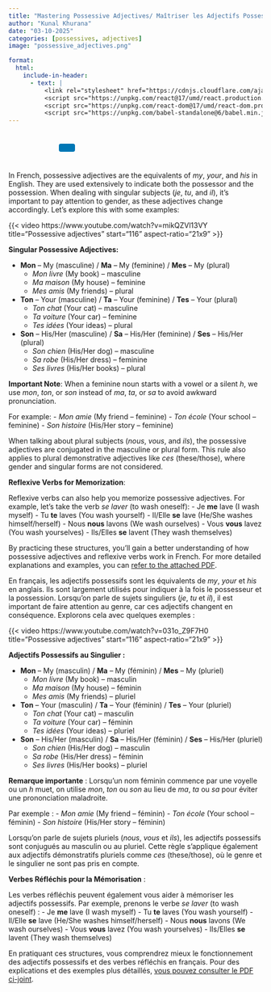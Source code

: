 ```yaml
---
title: "Mastering Possessive Adjectives/ Maîtriser les Adjectifs Possessifs"
author: "Kunal Khurana"
date: "03-10-2025"
categories: [possessives, adjectives]
image: "possessive_adjectives.png"

format:
  html:
    include-in-header:
      - text: |
          <link rel="stylesheet" href="https://cdnjs.cloudflare.com/ajax/libs/font-awesome/6.0.0/css/all.min.css">
          <script src="https://unpkg.com/react@17/umd/react.production.min.js"></script>
          <script src="https://unpkg.com/react-dom@17/umd/react-dom.production.min.js"></script>
          <script src="https://unpkg.com/babel-standalone@6/babel.min.js"></script>
---
```


::: {style="text-align: left; padding: 10px;"}
<a href="mailto:frenchwithkunal@gmail.com" target="_blank" style="margin: 0 10px; color: #000;"><i class="fas fa-envelope fa-lg"></i></a> <a href="https://www.instagram.com/frenchwithkunal" target="_blank" style="margin: 0 10px; color: #E1306C;"><i class="fab fa-instagram fa-lg"></i></a> <a href="https://frenchwithkunal.ca" target="_blank" style="margin: 0 10px; color: #0077b5;"><i class="fas fa-globe fa-lg"></i></a> <a href="https://whatsapp.com/channel/0029Vb57n2e7dmegpjYpyi3V" target="_blank" style="margin: 0 10px; color: #25D366;"><i class="fab fa-whatsapp fa-lg"></i></a> <button onclick="copyLink()" style="background-color: #0077b5; color: white; padding: 8px 16px; border: none; border-radius: 4px; cursor: pointer; margin-left: 10px;"> <i class="fas fa-copy"></i> </button> [Link copied!]{#copy-message style="margin-left: 10px; color: green; display: none;"}
:::





<div id="react-root"></div>
 <script type="text/babel">
 const ProfilePage = () => {
  const { useState, useEffect } = React;
  const [redirectCounter, setRedirectCounter] = useState(4);
  const [isRedirecting, setIsRedirecting] = useState(false);

  const isFrench = document.documentElement.lang === "fr";

  const translations = {
    noAccess: isFrench 
      ? "Vous n'avez pas accès à cette page. Si vous pensez que vous avez accès, veuillez <a href='https://frenchwithkunal.ca/login.html'>vous connecter</a>."
      : "You don't have access to this page. If you think you have, kindly <a href='https://frenchwithkunal.ca/login.html'>login</a>.",
    subscribe: isFrench
      ? "Veuillez vous abonner pour obtenir l'accès."
      : "Please subscribe to gain access.",
    redirecting: isFrench
      ? `Redirection vers la page d'abonnement dans ${redirectCounter} secondes...`
      : `Redirecting to subscription page in ${redirectCounter} seconds...`
  };

  const refreshToken = async () => {
    const storedRefreshToken = localStorage.getItem("refreshToken");

    if (!storedRefreshToken) {
      window.location.href = "/login.html";
      return null;
    }

    try {
      const response = await fetch("https://frenchwithkunal-cdf6ea3f88ce.herokuapp.com/api/v1/auth/refresh-token", {
        method: "POST",
        headers: {
          "Content-Type": "application/json",
        },
        body: JSON.stringify({ refreshToken: storedRefreshToken }),
      });

      if (!response.ok) {
        localStorage.removeItem("accessToken");
        localStorage.removeItem("refreshToken");
        window.location.href = "/login.html";
        return null;
      }

      const data = await response.json();
      localStorage.setItem("accessToken", data.accessToken);
      return data.accessToken;
    } catch (error) {
      localStorage.removeItem("accessToken");
      localStorage.removeItem("refreshToken");
      window.location.href = "/login.html";
      return null;
    }
  };

  const fetchWithAuth = async (url, options = {}) => {
    let accessToken = localStorage.getItem("accessToken");

    options.headers = {
      ...options.headers,
      Authorization: `Bearer ${accessToken}`,
      "Content-Type": "application/json",
    };

    let response = await fetch(url, options);

    if (response.status === 401) {
      console.log("Access token expired, attempting to refresh...");

      // Refresh token
      accessToken = await refreshToken();

      if (!accessToken) return null;

      options.headers.Authorization = `Bearer ${accessToken}`;
      response = await fetch(url, options);
    }

    return response.json();
  };

  const showNoAccessMessage = () => {
    setIsRedirecting(true);
    
    const noAccessMessage = `
      <div style="text-align: center; padding: 20px;">
        <h2>${translations.noAccess}</h2>
        <p>${translations.subscribe}</p>
        <p>${translations.redirecting}</p>
      </div>
    `;
    document.body.innerHTML = noAccessMessage;
    
    // Start countdown and redirect
    const redirectInterval = setInterval(() => {
      setRedirectCounter((prev) => {
        const newCounter = prev - 1;
        if (newCounter <= 0) {
          clearInterval(redirectInterval);
          window.location.href = "https://learn.frenchwithkunal.ca/subscription";
        }
        
        // Update the countdown text
        const countdownElement = document.querySelector('p:last-child');
        if (countdownElement) {
          countdownElement.textContent = isFrench
            ? `Redirection vers la page d'abonnement dans ${newCounter} secondes...`
            : `Redirecting to subscription page in ${newCounter} seconds...`;
        }
        
        return newCounter;
      });
    }, 1000);
  };

  useEffect(() => {
    const storedToken = localStorage.getItem('accessToken');

    if(!storedToken) {
      showNoAccessMessage();
    } else {
      const fetchData = async() => {
        const data = await fetchWithAuth("https://frenchwithkunal-cdf6ea3f88ce.herokuapp.com/api/v1/auth/me", {
          method: "POST",
        });

        if (data && data.data && data.data.hasAccess) {
          console.log(data);
        } else {
          showNoAccessMessage();
        }
      };
      fetchData();
    }
  }, []);

  return (
    <div></div>
  );
};

ReactDOM.render(
  <ProfilePage />,
  document.getElementById('react-root')
);
 </script>


::: {.content-visible when-profile="english"}

In French, possessive adjectives are the equivalents of *my*, *your*, and *his* in English. They are used extensively to indicate both the possessor and the possession. When dealing with singular subjects (*je*, *tu*, and *il*), it’s important to pay attention to gender, as these adjectives change accordingly. Let’s explore this with some examples:

{{< video https://www.youtube.com/watch?v=mikQZVl13VY
    title="Possessive adjectives"
    start="116"
    aspect-ratio="21x9" 
>}}

**Singular Possessive Adjectives:**

- **Mon** – My (masculine) / **Ma** – My (feminine) / **Mes** – My (plural)
  - *Mon livre* (My book) – masculine
  - *Ma maison* (My house) – feminine
  - *Mes amis* (My friends) – plural

- **Ton** – Your (masculine) / **Ta** – Your (feminine) / **Tes** – Your (plural)
  - *Ton chat* (Your cat) – masculine
  - *Ta voiture* (Your car) – feminine
  - *Tes idées* (Your ideas) – plural

- **Son** – His/Her (masculine) / **Sa** – His/Her (feminine) / **Ses** – His/Her (plural)
  - *Son chien* (His/Her dog) – masculine
  - *Sa robe* (His/Her dress) – feminine
  - *Ses livres* (His/Her books) – plural

**Important Note**: When a feminine noun starts with a vowel or a silent *h*, we use *mon*, *ton*, or *son* instead of *ma*, *ta*, or *sa* to avoid awkward pronunciation. 

For example:
- *Mon amie* (My friend – feminine)
- *Ton école* (Your school – feminine)
- *Son histoire* (His/Her story – feminine)

When talking about plural subjects (*nous*, *vous*, and *ils*), the possessive adjectives are conjugated in the masculine or plural form. This rule also applies to plural demonstrative adjectives like *ces* (these/those), where gender and singular forms are not considered.

**Reflexive Verbs for Memorization**:

Reflexive verbs can also help you memorize possessive adjectives. For example, let’s take the verb *se laver* (to wash oneself):
- Je **me** lave (I wash myself)
- Tu **te** laves (You wash yourself)
- Il/Elle **se** lave (He/She washes himself/herself)
- Nous **nous** lavons (We wash ourselves)
- Vous **vous** lavez (You wash yourselves)
- Ils/Elles **se** lavent (They wash themselves)

By practicing these structures, you’ll gain a better understanding of how possessive adjectives and reflexive verbs work in French. For more detailed explanations and examples, you can [refer to the attached PDF](https://drive.google.com/file/d/1z7DGxCmaYg8zWWcOhfUM9YDF7jaqy6l2/view?usp=drive_link).

:::

::: {.content-visible when-profile="french"}

En français, les adjectifs possessifs sont les équivalents de *my*, *your* et *his* en anglais. Ils sont largement utilisés pour indiquer à la fois le possesseur et la possession. Lorsqu’on parle de sujets singuliers (*je*, *tu* et *il*), il est important de faire attention au genre, car ces adjectifs changent en conséquence. Explorons cela avec quelques exemples :


{{< video https://www.youtube.com/watch?v=031o_Z9F7H0
    title="Possessive adjectives"
    start="116"
    aspect-ratio="21x9" 
>}}

**Adjectifs Possessifs au Singulier :**

- **Mon** – My (masculin) / **Ma** – My (féminin) / **Mes** – My (pluriel)
  - *Mon livre* (My book) – masculin
  - *Ma maison* (My house) – féminin
  - *Mes amis* (My friends) – pluriel

- **Ton** – Your (masculin) / **Ta** – Your (féminin) / **Tes** – Your (pluriel)
  - *Ton chat* (Your cat) – masculin
  - *Ta voiture* (Your car) – féminin
  - *Tes idées* (Your ideas) – pluriel

- **Son** – His/Her (masculin) / **Sa** – His/Her (féminin) / **Ses** – His/Her (pluriel)
  - *Son chien* (His/Her dog) – masculin
  - *Sa robe* (His/Her dress) – féminin
  - *Ses livres* (His/Her books) – pluriel

**Remarque importante** : Lorsqu’un nom féminin commence par une voyelle ou un *h* muet, on utilise *mon*, *ton* ou *son* au lieu de *ma*, *ta* ou *sa* pour éviter une prononciation maladroite. 

Par exemple :
- *Mon amie* (My friend – féminin)
- *Ton école* (Your school – féminin)
- *Son histoire* (His/Her story – féminin)

Lorsqu’on parle de sujets pluriels (*nous*, *vous* et *ils*), les adjectifs possessifs sont conjugués au masculin ou au pluriel. Cette règle s’applique également aux adjectifs démonstratifs pluriels comme *ces* (these/those), où le genre et le singulier ne sont pas pris en compte.

**Verbes Réfléchis pour la Mémorisation** :

Les verbes réfléchis peuvent également vous aider à mémoriser les adjectifs possessifs. Par exemple, prenons le verbe *se laver* (to wash oneself) :
- Je **me** lave (I wash myself)
- Tu **te** laves (You wash yourself)
- Il/Elle **se** lave (He/She washes himself/herself)
- Nous **nous** lavons (We wash ourselves)
- Vous **vous** lavez (You wash yourselves)
- Ils/Elles **se** lavent (They wash themselves)

En pratiquant ces structures, vous comprendrez mieux le fonctionnement des adjectifs possessifs et des verbes réfléchis en français. Pour des explications et des exemples plus détaillés, [vous pouvez consulter le PDF ci-joint](https://drive.google.com/file/d/1z7DGxCmaYg8zWWcOhfUM9YDF7jaqy6l2/view?usp=drive_link).

:::


